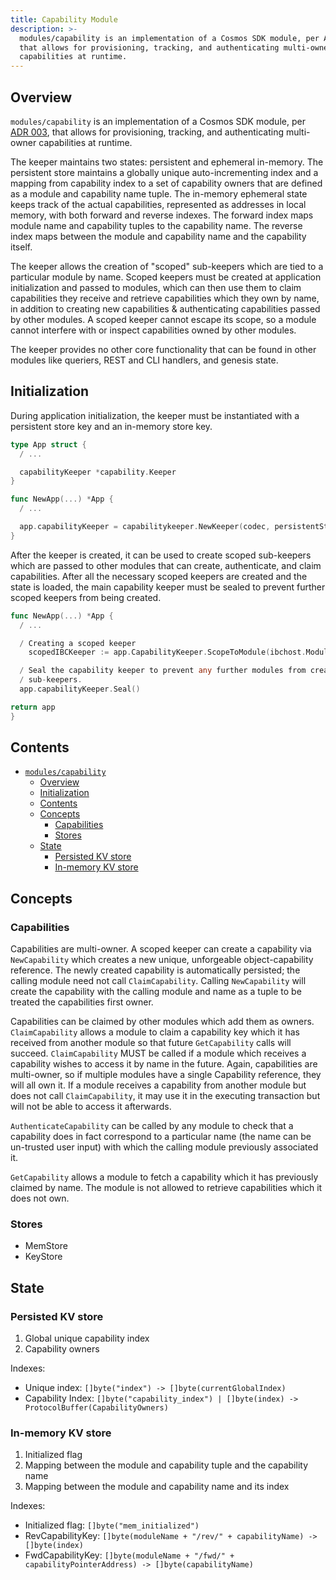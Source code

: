 ```yaml
---
title: Capability Module
description: >-
  modules/capability is an implementation of a Cosmos SDK module, per ADR 003,
  that allows for provisioning, tracking, and authenticating multi-owner
  capabilities at runtime.
---
```


## Overview

`modules/capability` is an implementation of a Cosmos SDK module, per [ADR 003](/docs/common/pages/adr-comprehensive#adr-003-dynamic-capability-store), that allows for provisioning, tracking, and authenticating multi-owner capabilities at runtime.

The keeper maintains two states: persistent and ephemeral in-memory. The persistent
store maintains a globally unique auto-incrementing index and a mapping from
capability index to a set of capability owners that are defined as a module and
capability name tuple. The in-memory ephemeral state keeps track of the actual
capabilities, represented as addresses in local memory, with both forward and reverse indexes.
The forward index maps module name and capability tuples to the capability name. The
reverse index maps between the module and capability name and the capability itself.

The keeper allows the creation of "scoped" sub-keepers which are tied to a particular
module by name. Scoped keepers must be created at application initialization and
passed to modules, which can then use them to claim capabilities they receive and
retrieve capabilities which they own by name, in addition to creating new capabilities
& authenticating capabilities passed by other modules. A scoped keeper cannot escape its scope,
so a module cannot interfere with or inspect capabilities owned by other modules.

The keeper provides no other core functionality that can be found in other modules
like queriers, REST and CLI handlers, and genesis state.

## Initialization

During application initialization, the keeper must be instantiated with a persistent
store key and an in-memory store key.

```go expandable
type App struct {
  / ...

  capabilityKeeper *capability.Keeper
}

func NewApp(...) *App {
  / ...

  app.capabilityKeeper = capabilitykeeper.NewKeeper(codec, persistentStoreKey, memStoreKey)
}
```

After the keeper is created, it can be used to create scoped sub-keepers which
are passed to other modules that can create, authenticate, and claim capabilities.
After all the necessary scoped keepers are created and the state is loaded, the
main capability keeper must be sealed to prevent further scoped keepers from
being created.

```go expandable
func NewApp(...) *App {
  / ...

  / Creating a scoped keeper
    scopedIBCKeeper := app.CapabilityKeeper.ScopeToModule(ibchost.ModuleName)

  / Seal the capability keeper to prevent any further modules from creating scoped
  / sub-keepers.
  app.capabilityKeeper.Seal()

return app
}
```

## Contents

* [`modules/capability`](#capability-module)
  * [Overview](#overview)
  * [Initialization](#initialization)
  * [Contents](#contents)
  * [Concepts](#concepts)
    * [Capabilities](#capabilities)
    * [Stores](#stores)
  * [State](#state)
    * [Persisted KV store](#persisted-kv-store)
    * [In-memory KV store](#in-memory-kv-store)

## Concepts

### Capabilities

Capabilities are multi-owner. A scoped keeper can create a capability via `NewCapability`
which creates a new unique, unforgeable object-capability reference. The newly
created capability is automatically persisted; the calling module need not call
`ClaimCapability`. Calling `NewCapability` will create the capability with the
calling module and name as a tuple to be treated the capabilities first owner.

Capabilities can be claimed by other modules which add them as owners. `ClaimCapability`
allows a module to claim a capability key which it has received from another
module so that future `GetCapability` calls will succeed. `ClaimCapability` MUST
be called if a module which receives a capability wishes to access it by name in
the future. Again, capabilities are multi-owner, so if multiple modules have a
single Capability reference, they will all own it. If a module receives a capability
from another module but does not call `ClaimCapability`, it may use it in the executing
transaction but will not be able to access it afterwards.

`AuthenticateCapability` can be called by any module to check that a capability
does in fact correspond to a particular name (the name can be un-trusted user input)
with which the calling module previously associated it.

`GetCapability` allows a module to fetch a capability which it has previously
claimed by name. The module is not allowed to retrieve capabilities which it does
not own.

### Stores

* MemStore
* KeyStore

## State

### Persisted KV store

1. Global unique capability index
2. Capability owners

Indexes:

* Unique index: `[]byte("index") -> []byte(currentGlobalIndex)`
* Capability Index: `[]byte("capability_index") | []byte(index) -> ProtocolBuffer(CapabilityOwners)`

### In-memory KV store

1. Initialized flag
2. Mapping between the module and capability tuple and the capability name
3. Mapping between the module and capability name and its index

Indexes:

* Initialized flag: `[]byte("mem_initialized")`
* RevCapabilityKey: `[]byte(moduleName + "/rev/" + capabilityName) -> []byte(index)`
* FwdCapabilityKey: `[]byte(moduleName + "/fwd/" + capabilityPointerAddress) -> []byte(capabilityName)`
